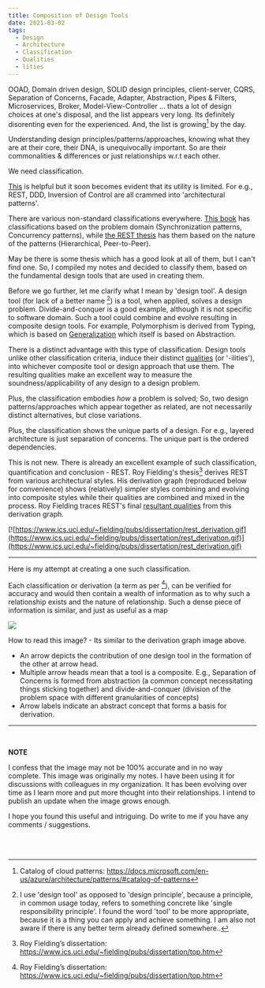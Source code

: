 ```yaml
---
title: Composition of Design Tools
date: 2021-03-02
tags:
  - Design
  - Architecture
  - Classification
  - Qualities
  - lities
---
```


OOAD, Domain driven design, SOLID design principles, client-server, CQRS, Separation of Concerns, Facade, Adapter, Abstraction, Pipes & Filters, Microservices, Broker, Model-View-Controller ... thats a lot of design choices at one's disposal, and the list appears very long. Its definitely disorenting even for the experienced. And, the list is growing[^1] by the day. 

Understanding design principles/patterns/approaches, knowing what they are at their core, their DNA, is unequivocally important. So are their commonalities & differences or just relationships w.r.t each other. 

We need classification.

[This](https://en.wikipedia.org/wiki/Template:Design_Patterns_patterns) is helpful but it soon becomes evident that its utility is limited. For e.g., REST, DDD, Inversion of Control are all crammed into 'architectural patterns'.  

There are various non-standard classifications everywhere. [This book](https://en.wikipedia.org/wiki/Pattern-Oriented_Software_Architecture) has classifications based on the problem domain (Synchronization patterns, Concurrency patterns), while [the REST thesis](https://www.ics.uci.edu/~fielding/pubs/dissertation/top.htm) has them based on the nature of the patterns (Hierarchical, Peer-to-Peer). 

May be there is some thesis which has a good look at all of them, but I can't find one. So, I compiled my notes and decided to classify them, based on the fundamental design tools that are used in creating them. 

Before we go further, let me clarify what I mean by 'design tool'. A design tool (for lack of a better name [^2]) is a tool, when applied, solves a design problem. Divide-and-conquer is a good example, although it is not specific to software domain. Such a tool could combine and evolve resulting in composite design tools. For example, Polymorphism is derived from Typing, which is based on [Generalization](https://en.wikipedia.org/wiki/Generalization) which itself is based on Abstraction. 

There is a distinct advantage with this type of classification. Design tools unlike other classification criteria, induce their distinct [qualities](https://en.wikipedia.org/wiki/List_of_system_quality_attributes) (or '-ilities'), into whichever composite tool or design approach that use them. The resulting qualities make an excellent way to measure the soundness/applicability of any design to a design problem. 

Plus, the classification embodies *how* a problem is solved; So, two design patterns/approaches which appear together as related, are not necessarily distinct alternatives, but close variations.

Plus, the classification shows the unique parts of a design. For e.g., layered architecture is just separation of concerns. The unique part is the ordered dependencies.

This is not new. There is already an excellent example of such classification, quantification and conclusion - REST. Roy Fielding's thesis[^3] derives REST from various architectural styles. His derivation graph (reproduced below for convenience) shows (relatively) simpler styles combining and evolving into composite styles while their qualities are combined and mixed in the process. Roy Fielding traces REST's final [resultant qualities](https://www.ics.uci.edu/~fielding/pubs/dissertation/net_arch_styles.htm#sec_3_9) from this derivation graph.

[![https://www.ics.uci.edu/~fielding/pubs/dissertation/rest_derivation.gif](https://www.ics.uci.edu/~fielding/pubs/dissertation/rest_derivation.gif)](https://www.ics.uci.edu/~fielding/pubs/dissertation/rest_derivation.gif)

- - -

Here is my attempt at creating a one such classification. 

Each classification or derivation (a term as per [^3]), can be verified for accuracy and would then contain a wealth of information as to why such a relationship exists and the nature of relationship. Such a dense piece of information is similar, and just as useful as a map

![](./designimages/tools.jpg)

How to read this image? - Its similar to the derivation graph image above.
- An arrow depicts the contribution of one design tool in the formation of the other at arrow head.
- Multiple arrow heads mean that a tool is a composite. E.g., Separation of Concerns is formed from abstraction (a common concept necessitating things sticking together) and divide-and-conquer (division of the problem space with different granularities of concepts)
- Arrow labels indicate an abstract concept that forms a basis for derivation.
- - -


<br/>

**NOTE**

I confess that the image may not be 100% accurate and in no way complete. This image was originally my notes. I have been using it for discussions with colleagues in my organization. It has been evolving over time as I learn more and put more thought into their relationships. I intend to publish an update when the image grows enough.

I hope you found this useful and intriguing. Do write to me if you have any comments / suggestions.

<br/>
<br/>


[^1]: Catalog of cloud patterns: https://docs.microsoft.com/en-us/azure/architecture/patterns/#catalog-of-patterns

[^2]: I use 'design tool' as opposed to 'design principle', because a principle, in common usage today, refers to something concrete like 'single responsibility principle'. I found the word 'tool' to be more appropriate, because it is a thing you can apply and achieve something. I am also not aware if there is any better term already defined somewhere..

[^3]: Roy Fielding’s dissertation: https://www.ics.uci.edu/~fielding/pubs/dissertation/top.htm

